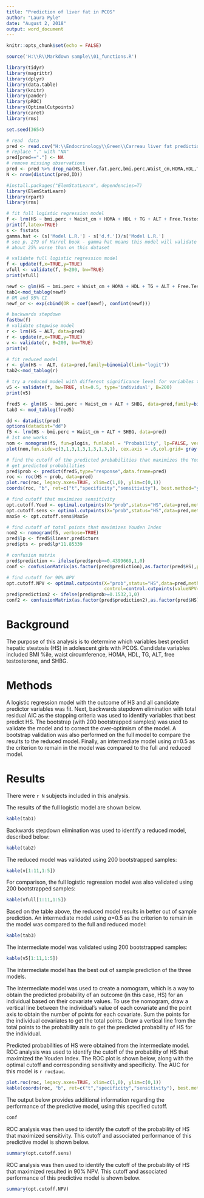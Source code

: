 ```yaml
---
title: "Prediction of liver fat in PCOS"
author: "Laura Pyle"
date: "August 2, 2018"
output: word_document
---
```


```r
knitr::opts_chunk$set(echo = FALSE)

source('H:\\R\\Markdown sample\\01_functions.R')

library(tidyr)
library(magrittr)
library(dplyr)
library(data.table)
library(knitr)
library(pander)
library(pROC)
library(OptimalCutpoints)
library(caret)
library(rms)

set.seed(3654)

# read  data
pred <- read.csv("H:\\Endocrinology\\Green\\Carreau liver fat prediction\\Data\\NAFLD prediction score data.csv")
# replace "." with "NA"
pred[pred=="."] <- NA
# remove missing observations
pred <- pred %>% drop_na(HS,liver.fat.perc,bmi.perc,Waist_cm,HOMA,HDL,TG,ALT,Free.Testosterone,SHBG)
N <- nrow(distinct(pred,ID))

#install.packages("ElemStatLearn", dependencies=T)
library(ElemStatLearn)
library(rpart)
library(rms)

# fit full logistic regression model 
f <- lrm(HS ~ bmi.perc + Waist_cm + HOMA + HDL + TG + ALT + Free.Testosterone + SHBG, data=pred)
print(f,latex=TRUE)
s <- f$stats
gamma.hat <- (s['Model L.R.'] - s['d.f.'])/s['Model L.R.']
# see p. 279 of Harrel book - gamma hat means this model will validate on new data
# about 25% worse than on this dataset

# validate full logistic regression model
f <- update(f,x=TRUE,y=TRUE)
vfull <- validate(f, B=200, bw=TRUE)
print(vfull)

newf <- glm(HS ~ bmi.perc + Waist_cm + HOMA + HDL + TG + ALT + Free.Testosterone + SHBG, data=pred,family=binomial(link="logit"))
tab1<-mod_tablog(newf)
# OR and 95% CI
newf_or <- exp(cbind(OR = coef(newf), confint(newf)))

# backwards stepdown
fastbw(f)
# validate stepwise model
r <- lrm(HS ~ ALT, data=pred)
r <- update(r,x=TRUE,y=TRUE)
v <- validate(r, B=200, bw=TRUE)
print(v)

# fit reduced model 
r <- glm(HS ~  ALT, data=pred,family=binomial(link="logit"))
tab2<-mod_tablog(r)

# try a reduced model with different significance level for variables to stay
v5 <- validate(f, bw=TRUE, sls=0.5, type='individual', B=200)
print(v5)

fred5 <- glm(HS ~ bmi.perc + Waist_cm + ALT + SHBG, data=pred,family=binomial(link="logit"))
tab3 <- mod_tablog(fred5)

dd <- datadist(pred)
options(datadist="dd")
f5 <- lrm(HS ~ bmi.perc + Waist_cm + ALT + SHBG, data=pred)
# 1st one works
nom <- nomogram(f5, fun=plogis, funlabel = "Probability", lp=FALSE, verbose=TRUE)
plot(nom,fun.side=c(3,1,3,1,3,1,3,1,3,1), cex.axis = .6,col.grid= gray(c(0.8, 0.95)))

# find the cutoff of the predicted probabilities that maximizes the Youden index
# get predicted probabilities
pred$prob <- predict(fred5,type="response",data.frame=pred)
roc <- roc(HS ~ prob, data=pred)
plot.roc(roc, legacy.axes=TRUE, xlim=c(1,0), ylim=c(0,1))
coords(roc, "b", ret=c("t","specificity","sensitivity"), best.method="youden") # default

# find cutoff that maximizes sensitivity
opt.cutoff.Youd <- optimal.cutpoints(X="prob",status="HS",data=pred,method="Youden",tag.healthy = "0")
opt.cutoff.sens <- optimal.cutpoints(X="prob",status="HS",data=pred,method="MaxSe",tag.healthy = "0")
maxSe <- opt.cutoff.sens$MaxSe

# find cutoff of total points that maximizes Youden Index
nom2 <- nomogram(f5, verbose=TRUE)
pred$lp <- fred5$linear.predictors
pred$pts <- pred$lp*11.85339

# confusion matrix
pred$prediction <- ifelse(pred$prob>=0.4399669,1,0)
conf <- confusionMatrix(as.factor(pred$prediction),as.factor(pred$HS),positive='1')

# find cutoff for 90% NPV
opt.cutoff.NPV <- optimal.cutpoints(X="prob",status="HS",data=pred,method="ValueNPV",tag.healthy = "0",
                                    control=control.cutpoints(valueNPV=0.9))
pred$prediction2 <- ifelse(pred$prob>=0.1532,1,0)
conf2 <- confusionMatrix(as.factor(pred$prediction2),as.factor(pred$HS),positive='1')

```

# Background

The purpose of this analysis is to determine which variables best predict hepatic steatosis (HS) in adolescent girls with PCOS.  Candidate variables included BMI %ile, waist circumference, HOMA, HDL, TG, ALT, free testosterone, and SHBG.

# Methods

A logistic regression model with the outcome of HS and all candidate predictor variables was fit.  Next, backwards stepdown elimination with total residual AIC as the stopping criteria was used to identify variables that best predict HS.  The bootstrap (with 200 bootstrapped samples) was used to validate the model and to correct the over-optimism of the model.  A bootstrap validation was also performed on the full model to compare the results to the reduced model.  Finally, an intermediate model using $\alpha$=0.5 as the criterion to remain in the model was compared to the full and reduced model.

# Results

There were `r N` subjects included in this analysis.

The results of the full logistic model are shown below.

```r
kable(tab1)
```

Backwards stepdown elimination was used to identify a reduced model, described below:

```r
kable(tab2)
```

The reduced model was validated using 200 bootstrapped samples:
```r
kable(v[1:11,1:5])
```

For comparison, the full logistic regression model was also validated using 200 bootstrapped samples:
```r
kable(vfull[1:11,1:5])
```

Based on the table above, the reduced model results in better out of sample prediction.  An intermediate model using $\alpha$=0.5 as the criterion to remain in the model was compared to the full and reduced model:  

```r
kable(tab3)
```

The intermediate model was validated using 200 bootstrapped samples:
```r
kable(v5[1:11,1:5])
```

The intermediate model has the best out of sample prediction of the three models.

The intermediate model was used to create a nomogram, which is a way to obtain the predicted probability of an outcome (in this case, HS) for an individual based on their covariate values.  To use the nomogram, draw a vertical line between the individual's value of each covariate and the point axis to obtain the number of points for each covariate.  Sum the points for the individual covariates to get the total points.  Draw a vertical line from the total points to the probability axis to get the predicted probability of HS for the individual.

Predicted probabilities of HS were obtained from the intermediate model.  ROC analysis was used to identify the cutoff of the probability of HS that maximized the Youden Index.  The ROC plot is shown below, along with the optimal cutoff and corresponding sensitivity and specificity.  The AUC for this model is `r roc$auc`.

```r
plot.roc(roc, legacy.axes=TRUE, xlim=c(1,0), ylim=c(0,1))
kable(coords(roc, "b", ret=c("t","specificity","sensitivity"), best.method="youden")) # default
```

The output below provides additional information regarding the performance of the predictive model, using this specified cutoff.

```r
conf
```

ROC analysis was then used to identify the cutoff of the probability of HS that maximized sensitivity.  This cutoff and associated performance of this predictive model is shown below.

```r
summary(opt.cutoff.sens)
```

ROC analysis was then used to identify the cutoff of the probability of HS that maximized resulted in 90% NPV.  This cutoff and associated performance of this predictive model is shown below.

```r
summary(opt.cutoff.NPV)
```